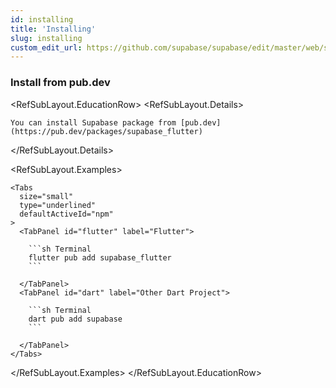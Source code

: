 ```yaml
---
id: installing
title: 'Installing'
slug: installing
custom_edit_url: https://github.com/supabase/supabase/edit/master/web/spec/supabase.yml
---
```


### Install from pub.dev

<RefSubLayout.EducationRow>
  <RefSubLayout.Details>

    You can install Supabase package from [pub.dev](https://pub.dev/packages/supabase_flutter)

  </RefSubLayout.Details>

  <RefSubLayout.Examples>

    <Tabs
      size="small"
      type="underlined"
      defaultActiveId="npm"
    >
      <TabPanel id="flutter" label="Flutter">

        ```sh Terminal
        flutter pub add supabase_flutter
        ```

      </TabPanel>
      <TabPanel id="dart" label="Other Dart Project">

        ```sh Terminal
        dart pub add supabase
        ```

      </TabPanel>
    </Tabs>

  </RefSubLayout.Examples>
</RefSubLayout.EducationRow>
